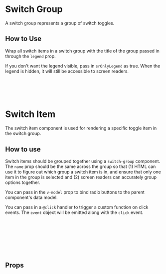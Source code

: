 
# Switch Group

A switch group represents a group of switch toggles.

<Canvas of={Primary} />

## How to Use

Wrap all switch items in a switch group with the title of the group passed in through the `legend` prop.

If you don't want the legend visible, pass in `srOnlyLegend` as true. When the legend is hidden, it will still be accessible to screen readers.

```html
<switch-group legend="Environment mode">
  <switch-item name="mode" label="Test" value="test" v-model="switchModel" />
  <switch-item name="mode" label="Live" value="live" v-model="switchModel" />
</switch-group>
```

# Switch Item

The switch item component is used for rendering a specific toggle item in the switch group.

## How to use

Switch items should be grouped together using a `switch-group` component. The `name` prop should be the same across the group so that (1) HTML can use it to figure out which group a switch item is in, and ensure that only one item in the group is selected and (2) screen readers can accurately group options together.

You can pass in the `v-model` prop to bind radio buttons to the parent component's data model.

You can pass in a `@click` handler to trigger a custom function on click events. The `event` object will be emitted along with the `click` event.

```html
<switch-item
  name="mode"
  value="test"
  label="Test"
  v-model="environmentMode"
  @click="handleClick"
/>
```

## Props

<ArgTypes story={PRIMARY_STORY} />
